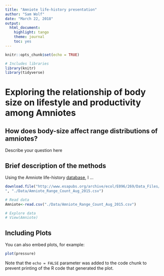```yaml
---
title: "Amniote life-history presentation"
author: "Sam Wolf"
date: "March 22, 2018"
output: 
  html_document:
    highlight: tango
    theme: journal
    toc: yes
---
```


```r
knitr::opts_chunk$set(echo = TRUE)
```


```r
# Includes libraries
library(knitr)
library(tidyverse)

```

# Exploring the relationship of body size on lifestyle and productivity among Amniotes
##  How does body-size affect range distributions of amniotes?

Describe your question here

## Brief description of the methods

Using the Amniote life-history [database](http://www.esapubs.org/archive/ecol/E096/269/#data), I ...

```r
download.file("http://www.esapubs.org/archive/ecol/E096/269/Data_Files/Amniote_Range_Count_Aug_2015.csv
", "./Data/Amniote_Range_Count_Aug_2015.csv")

```
```r
# Read data
Amniote<-read.csv("./Data/Amniote_Range_Count_Aug_2015.csv")

# Explore data
# View(Amniote)
```

## Including Plots

You can also embed plots, for example:

```r
plot(pressure)
```

Note that the `echo = FALSE` parameter was added to the code chunk to prevent printing of the R code that generated the plot.
